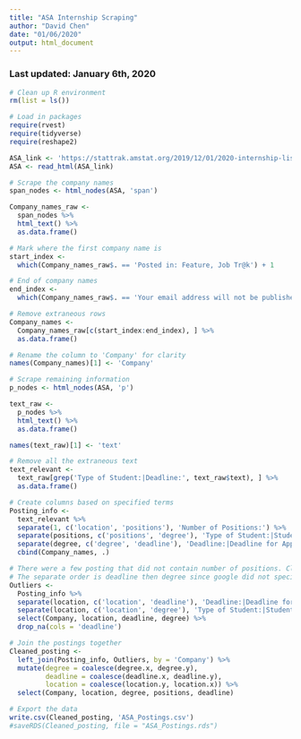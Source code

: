```yaml
---
title: "ASA Internship Scraping"
author: "David Chen"
date: "01/06/2020"
output: html_document
---
```

### Last updated: January 6th, 2020

```r
# Clean up R environment
rm(list = ls())

# Load in packages
require(rvest)
require(tidyverse)
require(reshape2)
```

```r
ASA_link <- 'https://stattrak.amstat.org/2019/12/01/2020-internship-listings/'
ASA <- read_html(ASA_link)
```


```r
# Scrape the company names
span_nodes <- html_nodes(ASA, 'span') 

Company_names_raw <-
  span_nodes %>%
  html_text() %>%
  as.data.frame()

# Mark where the first company name is
start_index <- 
  which(Company_names_raw$. == 'Posted in: Feature, Job Tr@k') + 1

# End of company names
end_index <- 
  which(Company_names_raw$. == 'Your email address will not be published.') - 1

# Remove extraneous rows
Company_names <- 
  Company_names_raw[c(start_index:end_index), ] %>%
  as.data.frame()

# Rename the column to 'Company' for clarity
names(Company_names)[1] <- 'Company'

```



```r
# Scrape remaining information
p_nodes <- html_nodes(ASA, 'p') 

text_raw <-
  p_nodes %>%
  html_text() %>%
  as.data.frame()

names(text_raw)[1] <- 'text'

# Remove all the extraneous text
text_relevant <- 
  text_raw[grep('Type of Student:|Deadline:', text_raw$text), ] %>%
  as.data.frame() 

# Create columns based on specified terms
Posting_info <- 
  text_relevant %>%
  separate(1, c('location', 'positions'), 'Number of Positions:') %>%
  separate(positions, c('positions', 'degree'), 'Type of Student:|Student:') %>%
  separate(degree, c('degree', 'deadline'), 'Deadline:|Deadline for Applying:') %>%
  cbind(Company_names, .)
```
```r
# There were a few posting that did not contain number of positions. Clean those.
# The separate order is deadline then degree since google did not specify degree
Outliers <-
  Posting_info %>%
  separate(location, c('location', 'deadline'), 'Deadline:|Deadline for Applying:') %>%
  separate(location, c('location', 'degree'), 'Type of Student:|Student:') %>%
  select(Company, location, deadline, degree) %>%
  drop_na(cols = 'deadline')

# Join the postings together
Cleaned_posting <- 
  left_join(Posting_info, Outliers, by = 'Company') %>%
  mutate(degree = coalesce(degree.x, degree.y), 
         deadline = coalesce(deadline.x, deadline.y),
         location = coalesce(location.y, location.x)) %>%
  select(Company, location, degree, positions, deadline)
```


```r
# Export the data
write.csv(Cleaned_posting, 'ASA_Postings.csv')
#saveRDS(Cleaned_posting, file = "ASA_Postings.rds")
```